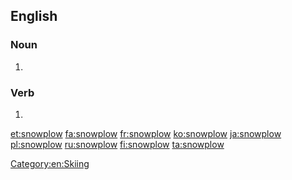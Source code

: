 ==English==

===Noun===
{{en-noun}}

# {{alternative spelling of|snow plow|lang=en}}

===Verb===
{{en-verb}}

# {{alternative spelling of|snow plow|lang=en}}

[[Category:en:Skiing]]

[[et:snowplow]]
[[fa:snowplow]]
[[fr:snowplow]]
[[ko:snowplow]]
[[ja:snowplow]]
[[pl:snowplow]]
[[ru:snowplow]]
[[fi:snowplow]]
[[ta:snowplow]]